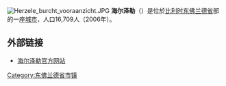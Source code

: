{{Unreferenced|time=2018-08-11T12:34:05+00:00}}
[[File:Herzele_burcht_vooraanzicht.JPG|thumb]]
'''海尔泽勒'''（{{lang-nl|Herzele}}）是位於[[比利时|比利时]][[东佛兰德省|东佛兰德省]]部的一座[[城市|城市]]，人口16,709人（2006年）。

== 外部链接 ==
*[http://www.herzele.be/ 海尔泽勒官方网站] {{Wayback|url=http://www.herzele.be/ |date=20081002035525 }}

{{东佛兰德省市区}}

{{DEFAULTSORT:Herzele}}
{{Belgium-geo-stub}}

[[Category:东佛兰德省市镇|Category:东佛兰德省市镇]]